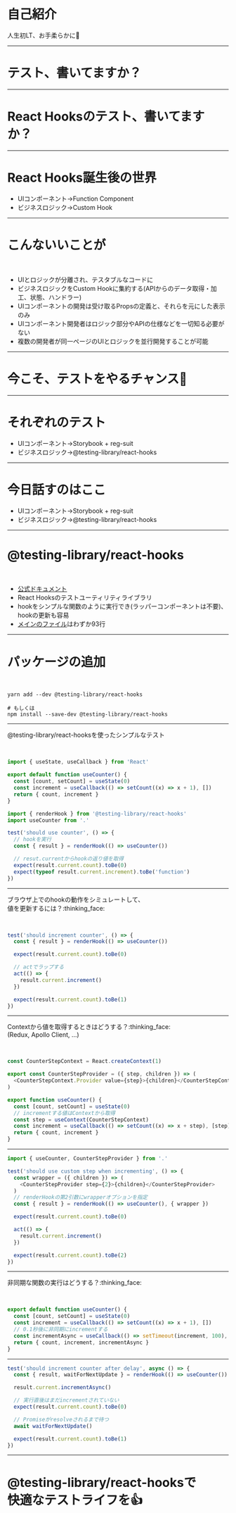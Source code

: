 
# 自己紹介

<SelfIntroduce />

人生初LT、お手柔らかに:pray:

--- 

# テスト、書いてますか？

---

# React Hooksのテスト、書いてますか？

---

# React Hooks誕生後の世界

<ul class="flexblock activity">
  <li>UIコンポーネント→Function Component</li>
  <li>ビジネスロジック→Custom Hook</li>
</ul>

___

# こんないいことが

<br />

- UIとロジックが分離され、テスタブルなコードに
- ビジネスロジックをCustom Hookに集約する(APIからのデータ取得・加工、状態、ハンドラー)
- UIコンポーネントの開発は受け取るPropsの定義と、それらを元にした表示のみ
- UIコンポーネント開発者はロジック部分やAPIの仕様などを一切知る必要がない
- 複数の開発者が同一ページのUIとロジックを並行開発することが可能

---

# 今こそ、テストをやるチャンス:tada:

---

# それぞれのテスト

<ul class="flexblock activity">
  <li>UIコンポーネント→Storybook + reg-suit</li>
  <li>ビジネスロジック→@testing-library/react-hooks</li>
</ul>

---

# 今日話すのはここ

<ul class="flexblock activity">
  <li>UIコンポーネント→Storybook + reg-suit</li>
  <li class="bg-primary">ビジネスロジック→@testing-library/react-hooks</li>
</ul>

---

# @testing-library/react-hooks

<br />

- [公式ドキュメント](https://react-hooks-testing-library.com/)
- React Hooksのテストユーティリティライブラリ
- hookをシンプルな関数のように実行でき(ラッパーコンポーネントは不要)、<br />hookの更新も容易
- [メインのファイル](https://github.com/testing-library/react-hooks-testing-library/blob/master/src/index.js)はわずか93行

---

# パッケージの追加 

<br />

```shell
yarn add --dev @testing-library/react-hooks

# もしくは
npm install --save-dev @testing-library/react-hooks
```

---

@testing-library/react-hooksを使ったシンプルなテスト

<br />

```javascript
import { useState, useCallback } from 'React'

export default function useCounter() {
  const [count, setCount] = useState(0)
  const increment = useCallback(() => setCount((x) => x + 1), [])
  return { count, increment }
}
```

```javascript
import { renderHook } from '@testing-library/react-hooks'
import useCounter from '.'

test('should use counter', () => {
  // hookを実行
  const { result } = renderHook(() => useCounter())

  // resut.currentからhookの返り値を取得
  expect(result.current.count).toBe(0)
  expect(typeof result.current.increment).toBe('function')
})
```

---

ブラウザ上でのhookの動作をシミュレートして、<br />値を更新するには？:thinking_face:

<br />

```javascript
test('should increment counter', () => {
  const { result } = renderHook(() => useCounter())

  expect(result.current.count).toBe(0)

  // actでラップする
  act(() => {
    result.current.increment()
  })

  expect(result.current.count).toBe(1)
})
```

---

Contextから値を取得するときはどうする？:thinking_face:<br />(Redux, Apollo Client, ...)

<br />

```javascript
const CounterStepContext = React.createContext(1)

export const CounterStepProvider = ({ step, children }) => (
  <CounterStepContext.Provider value={step}>{children}</CounterStepContext.Provider>
)

export function useCounter() {
  const [count, setCount] = useState(0)
  // incrementする値はContextから取得
  const step = useContext(CounterStepContext)
  const increment = useCallback(() => setCount((x) => x + step), [step])
  return { count, increment }
}
```

---

```javascript
import { useCounter, CounterStepProvider } from '.'

test('should use custom step when incrementing', () => {
  const wrapper = ({ children }) => (
    <CounterStepProvider step={2}>{children}</CounterStepProvider>
  )
  // renderHookの第2引数にwrapperオプションを指定
  const { result } = renderHook(() => useCounter(), { wrapper })

  expect(result.current.count).toBe(0)

  act(() => {
    result.current.increment()
  })

  expect(result.current.count).toBe(2)
})
```

---

非同期な関数の実行はどうする？:thinking_face:

<br />

```javascript
export default function useCounter() {
  const [count, setCount] = useState(0)
  const increment = useCallback(() => setCount((x) => x + 1), [])
  // 0.1秒後に非同期にincrementする
  const incrementAsync = useCallback(() => setTimeout(increment, 100), [increment])
  return { count, increment, incrementAsync }
}
```

---

```javascript
test('should increment counter after delay', async () => {
  const { result, waitForNextUpdate } = renderHook(() => useCounter())

  result.current.incrementAsync()

  // 実行直後はまだincrementされていない
  expect(result.current.count).toBe(0)

  // Promiseがresolveされるまで待つ
  await waitForNextUpdate()

  expect(result.current.count).toBe(1)
})
```

---

# @testing-library/react-hooksで<br />快適なテストライフを:thumbsup:
